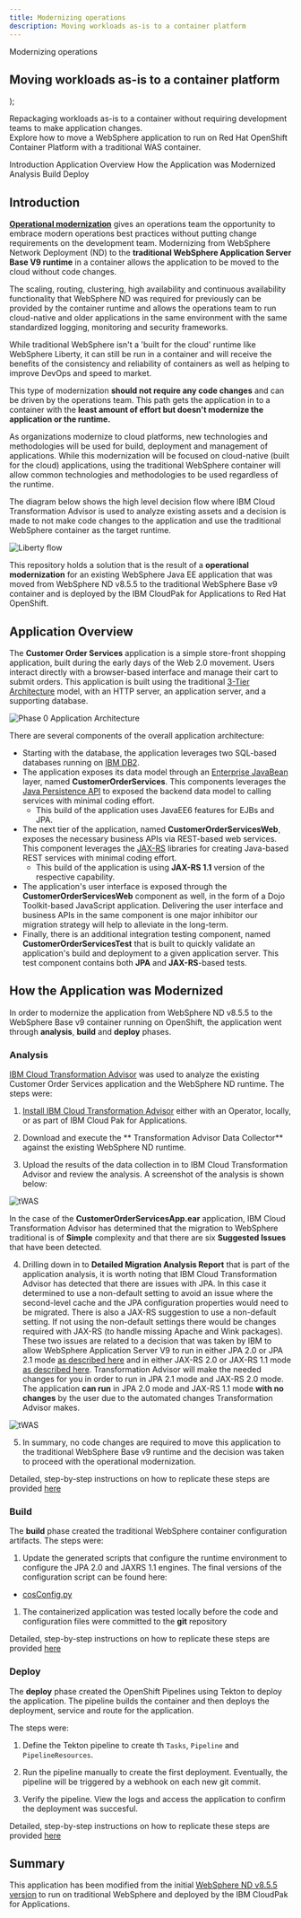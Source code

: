 ```yaml
---
title: Modernizing operations
description: Moving workloads as-is to a container platform
---
```


  <span>
Modernizing operations<br/> <h2>Moving workloads as-is to a container platform</h2>
  </span>
);

<PageDescription>

Repackaging workloads as-is to a container without requiring development teams to make application changes.  
Explore how to move a WebSphere application to run on Red Hat OpenShift Container Platform with a traditional WAS container.

</PageDescription>

<AnchorLinks small>
  <AnchorLink>Introduction</AnchorLink>
  <AnchorLink>Application Overview </AnchorLink>
  <AnchorLink>How the Application was Modernized</AnchorLink>
  <AnchorLink>Analysis</AnchorLink>
  <AnchorLink>Build</AnchorLink>
  <AnchorLink>Deploy</AnchorLink>
</AnchorLinks>

## Introduction
**[Operational modernization](https://www.ibm.com/cloud/architecture/architectures/op-modernization-solution)** gives an operations team the opportunity to embrace modern operations best practices without putting change requirements on the development team. 
Modernizing from WebSphere Network Deployment (ND) to the **traditional WebSphere Application Server Base V9 runtime** in a container allows the application to be moved to the cloud without code changes.

The scaling, routing, clustering, high availability and continuous availability functionality that WebSphere ND was required for previously can be provided by the container runtime and allows the operations team to run cloud-native and older applications in the same environment with the same standardized logging, monitoring and security frameworks.

While traditional WebSphere isn't a 'built for the cloud' runtime like WebSphere Liberty, it can still be run in a container and will receive the benefits of the consistency and reliability of containers as well as helping to improve DevOps and speed to market.

This type of modernization **should not require any code changes** and can be driven by the operations team. This path gets the application in to a container with the **least amount of effort but doesn't modernize the application or the runtime.**

As organizations modernize to cloud platforms, new technologies and methodologies will be used for build, deployment and management of applications. While this modernization will be focused on cloud-native (built for the cloud) applications, using the traditional WebSphere container will allow common technologies and methodologies to be used regardless of the runtime.

The diagram below shows the high level decision flow where IBM Cloud Transformation Advisor is used to analyze existing assets and a decision is made to not make code changes to the application and use the traditional WebSphere container as the target runtime.

![Liberty flow](images/tWASflow.jpg)

This repository holds a solution that is the result of a **operational modernization** for an existing WebSphere Java EE application that was moved from WebSphere ND v8.5.5 to the traditional WebSphere Base v9 container and is deployed by the IBM CloudPak for Applications to Red Hat OpenShift.

## Application Overview
The **Customer Order Services** application is a simple store-front shopping application, built during the early days of the Web 2.0 movement. Users interact directly with a browser-based interface and manage their cart to submit orders.  This application is built using the traditional [3-Tier Architecture](http://www.tonymarston.net/php-mysql/3-tier-architecture.html) model, with an HTTP server, an application server, and a supporting database.

![Phase 0 Application Architecture](https://github.com/ibm-cloud-architecture/refarch-jee/raw/master/static/imgs/apparch-pc-phase0-customerorderservices.png)

There are several components of the overall application architecture:
- Starting with the database, the application leverages two SQL-based databases running on [IBM DB2](https://www.ibm.com/analytics/us/en/technology/db2/).
- The application exposes its data model through an [Enterprise JavaBean](https://en.wikipedia.org/wiki/Enterprise_JavaBeans) layer, named **CustomerOrderServices**.  This components leverages the [Java Persistence API](https://en.wikibooks.org/wiki/Java_Persistence/What_is_JPA%3F) to exposed the backend data model to calling services with minimal coding effort.
  - This build of the application uses JavaEE6 features for EJBs and JPA.
- The next tier of the application, named **CustomerOrderServicesWeb**, exposes the necessary business APIs via REST-based web services.  This component leverages the [JAX-RS](https://en.wikipedia.org/wiki/Java_API_for_RESTful_Web_Services) libraries for creating Java-based REST services with minimal coding effort.
  - This build of the application is using **JAX-RS 1.1** version of the respective capability.
- The application's user interface is exposed through the **CustomerOrderServicesWeb** component as well, in the form of a Dojo Toolkit-based JavaScript application.  Delivering the user interface and business APIs in the same component is one major inhibitor our migration strategy will help to alleviate in the long-term.
- Finally, there is an additional integration testing component, named **CustomerOrderServicesTest** that is built to quickly validate an application's build and deployment to a given application server.  This test component contains both **JPA** and **JAX-RS**-based tests.

## How the Application was Modernized
In order to modernize the application from WebSphere ND v8.5.5 to the WebSphere Base v9 container running on OpenShift, the application went through **analysis**, **build** and **deploy** phases.

### Analysis
[IBM Cloud Transformation Advisor](https://www.ibm.com/cloud/garage/practices/learn/ibm-transformation-advisor) was used to analyze the existing Customer Order Services application and the WebSphere ND runtime. The steps were:

1. [Install IBM Cloud Transformation Advisor](https://www.ibm.com/garage/method/practices/learn/ibm-transformation-advisor) either with an Operator, locally, or as part of IBM Cloud Pak for Applications.

2. Download and execute the ** Transformation Advisor Data Collector** against the existing WebSphere ND runtime.

3. Upload the results of the data collection in to IBM Cloud Transformation Advisor and review the analysis. A screenshot of the analysis is shown below:

  ![tWAS](images/tWAS-analyze/analysis2.png)

  In the case of the **CustomerOrderServicesApp.ear** application, IBM Cloud Transformation Advisor has determined that the migration to WebSphere traditional is of **Simple** complexity and that there are six **Suggested Issues** that have been detected.

4. Drilling down in to **Detailed Migration Analysis Report** that is part of the application analysis, it is worth noting that IBM Cloud Transformation Advisor has detected that there are issues with JPA. In this case it determined to use a non-default setting to avoid an issue where the second-level cache and the JPA configuration properties would need to be migrated. There is also a JAX-RS suggestion to use a non-default setting.  If not using the non-default settings there would be changes required with JAX-RS (to handle missing Apache and Wink packages). These two issues are related to a decision that was taken by IBM to allow WebSphere Application Server V9 to run in either JPA 2.0 or JPA 2.1 mode [as described here](https://www.ibm.com/support/knowledgecenter/SSEQTP_9.0.0/com.ibm.websphere.base.doc/ae/cejb_jpa21_behavior.html) and in either JAX-RS 2.0 or JAX-RS 1.1 mode [as described here](https://www.ibm.com/support/knowledgecenter/en/SS7K4U_9.0.0/com.ibm.websphere.zseries.doc/ae/rwbs_jaxrs_coexist.html). Transformation Advisor will make the needed changes for you in order to run in JPA 2.1 mode and JAX-RS 2.0 mode. The application **can run** in JPA 2.0 mode and JAX-RS 1.1 mode **with no changes** by the user due to the automated changes Transformation Advisor makes.

  ![tWAS](images/tWAS-analyze/issues1.png)

5. In summary, no code changes are required to move this application to the traditional WebSphere Base v9 runtime and the decision was taken to proceed with the operational modernization.

Detailed, step-by-step instructions on how to replicate these steps are provided [here](tWAS-analyze)

### Build
The **build** phase created the traditional WebSphere container configuration artifacts. The steps were:

1. Update the generated scripts that configure the runtime environment to configure the JPA 2.0 and JAXRS 1.1 engines. The final versions of the configuration script can be found here:

- [cosConfig.py](https://github.com/ibm-cloud-architecture/cloudpak-for-applications/blob/was90/src/config/server_config.py)

1. The containerized application was tested locally before the code and configuration files were committed to the **git** repository

Detailed, step-by-step instructions on how to replicate these steps are provided [here](tWAS-build)

### Deploy
The **deploy** phase created the OpenShift Pipelines using Tekton to deploy the application.  The pipeline builds the container and then deploys the deployment, service and route for the application.

The steps were:

1. Define the Tekton pipeline to create th `Tasks`, `Pipeline` and `PipelineResources`.

1. Run the pipeline manually to create the first deployment.  Eventually, the pipeline will be triggered by a webhook on each new git commit.

1. Verify the pipeline. View the logs and access the application to confirm the deployment was succesful.

Detailed, step-by-step instructions on how to replicate these steps are provided [here](tWAS-deploy.md)

## Summary
This application has been modified from the initial [WebSphere ND v8.5.5 version](https://github.com/ibm-cloud-architecture/cloudpak-for-applications/tree/was855) to run on traditional WebSphere and deployed by the IBM CloudPak for Applications.
